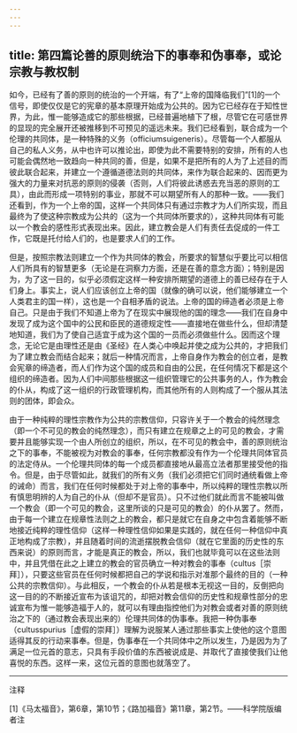 ```yaml
---
---
---
```

title: 第四篇论善的原则统治下的事奉和伪事奉，或论宗教与教权制
---




如今，已经有了善的原则的统治的一个开端，有了“上帝的国降临我们”[1]的一个信号，即使仅仅是它的宪章的基本原理开始成为公共的。因为它已经存在于知性世界，为此，惟一能够造成它的那些根据，已经普遍地植下了根，尽管它在可感世界的显现的完全展开还被推移到不可预见的遥远未来。我们已经看到，联合成为一个伦理的共同体，是一种特殊的义务（officiumsuigeneris）。尽管每一个人都服从自己的私人义务，从中也许可以推论出，即使为此不需要特别的安排，所有的人也可能会偶然地一致趋向一种共同的善，但是，如果不是把所有的人为了上述目的而彼此联合起来，并建立一个遵循道德法则的共同体，来作为联合起来的、因而更为强大的力量来对抗恶的原则的侵袭（否则，人们将彼此诱惑去充当恶的原则的工具），由此而形成一项特别的事业，那就不可以期望所有人的那种一致。——我们还看到，作为一个上帝的国，这样一个共同体只有通过宗教才为人们所实现，而且最终为了使这种宗教成为公共的（这为一个共同体所要求的），这种共同体有可能以一个教会的感性形式表现出来。因此，建立教会是人们有责任去促成的一件工作，它既是托付给人们的，也是要求人们的工作。

但是，按照宗教法则建立一个作为共同体的教会，所要求的智慧似乎要比可以相信人们所具有的智慧更多（无论是在洞察力方面，还是在善的意念方面）；特别是因为，为了这一目的，似乎必须假定这样一种安排所期望的道德上的善已经存在于人们身上。事实上，说人们应该创立上帝的国（就像的确可以说，他们能够建立一个人类君主的国一样），这也是一个自相矛盾的说法。上帝的国的缔造者必须是上帝自己。只是由于我们不知道上帝为了在现实中展现他的国的理念——我们在自身中发现了成为这个国中的公民和臣民的道德规定性——直接地在做些什么，但却清楚地知道，我们为了使自己适宜于成为这个国的一员而必须做些什么。因而这个理念，无论它是由理性还是由《圣经》在人类心中唤起并使之成为公共的，才把我们为了建立教会而结合起来；就后一种情况而言，上帝自身作为教会的创立者，是教会宪章的缔造者，而人们作为这个国的成员和自由的公民，在任何情况下都是这个组织的缔造者。因为人们中间那些根据这一组织管理它的公共事务的人，作为教会的仆从，构成了这一组织的行政管理机构，而其他所有的人则构成了一个服从其法则的团体，即会众。

由于一种纯粹的理性宗教作为公共的宗教信仰，只容许关于一个教会的纯然理念（即一个不可见的教会的纯然理念），而只有建立在规章之上的可见的教会，才需要并且能够实现一个由人所创立的组织，所以，在不可见的教会中，善的原则统治之下的事奉，不能被视为对教会的事奉，任何宗教都没有作为一个伦理共同体官员的法定侍从。一个伦理共同体的每一个成员都直接地从最高立法者那里接受他的指令。但是，由于尽管如此，就我们的所有义务（我们必须把它们同时通统看做上帝的诫命）而言，我们在任何时候都处于对上帝的事奉中，所以纯粹的理性宗教以所有慎思明辨的人为自己的仆从（但却不是官员）。只不过他们就此而言不能被叫做一个教会（即一个可见的教会，这里所谈的只是可见的教会）的仆从罢了。然而，由于每一个建立在规章性法则之上的教会，都只是就它在自身之中包含着能够不断地接近纯粹的理性信仰（这样一种理性信仰如果是实践的，就在任何一种信仰中真正地构成了宗教），并且随着时间的流逝摆脱教会信仰（就在它里面的历史性的东西来说）的原则而言，才能是真正的教会，所以，我们也就毕竟可以在这些法则中，并且凭借在此之上建立的教会的官员确立一种对教会的事奉（cultus［崇拜］），只要这些官员在任何时候都把自己的学说和指示对准那个最终的目的（一种公共的宗教信仰）。与此相反，一个教会的仆从若是根本无视这一目的，反倒把向这一目的的不断接近宣布为该诅咒的，却把对教会信仰的历史性和规章性部分的忠诚宣布为惟一能够造福于人的，就可以有理由指控他们为对教会或者对善的原则统治之下的（通过教会表现出来的）伦理共同体的伪事奉。我把一种伪事奉（cultusspurius［虚假的崇拜］）理解为说服某人通过那些事实上使他的这个意图适得其反的行动来事奉。但是，伪事奉在一个共同体中之所以发生，乃是因为为了满足一位元首的意志，只具有手段价值的东西被说成是、并取代了直接使我们让他喜悦的东西。这样一来，这位元首的意图也就落空了。



***



注释

[1]《马太福音》，第6章，第10节；《路加福音》第11章，第2节。——科学院版编者注